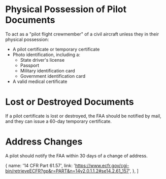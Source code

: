

# Physical Possession of Pilot Documents

To act as a "pilot flight crewmember" of a civil aircraft unless they in their
physical possession:

- A pilot certificate or temporary certificate
- Photo identification, including a:
  - State driver's license
  - Passport
  - Military identification card
  - Government identification card
- A valid medical certificate

# Lost or Destroyed Documents

If a pilot certificate is lost or destroyed, the FAA should be notified by mail,
and they can issue a 60-day temporary certificate.

# Address Changes

A pilot should notify the FAA within 30 days of a change of address.

<Reg part="61.3" />

  {
    name: '14 CFR Part 61.57',
    link: 'https://www.ecfr.gov/cgi-bin/retrieveECFR?gp&r=PART&n=14y2.0.1.1.2#se14.2.61_157',
  },
]
